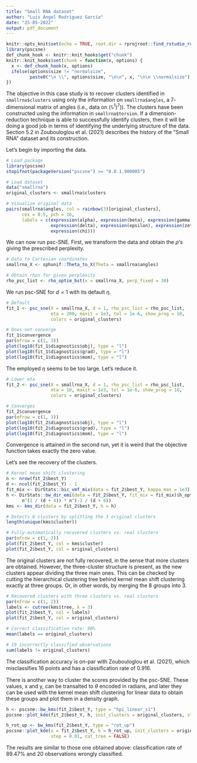 ```yaml
---
title: "Small RNA dataset"
author: "Luis Ángel Rodríguez García"
date: "25-05-2022"
output: pdf_document
---
```


```r
knitr::opts_knit$set(echo = TRUE, root.dir = rprojroot::find_rstudio_root_file())
library(pscsne)
def_chunk_hook <- knitr::knit_hooks$get("chunk")
knitr::knit_hooks$set(chunk = function(x, options) {
  x <- def_chunk_hook(x, options)
  ifelse(options$size != "normalsize",
         paste0("\n \\", options$size, "\n\n", x, "\n\n \\normalsize"), x)
})
```

The objective in this case study is to recover clusters identified in `smallrna$clusters` using only the information on `smallrna$angles`, a $7$-dimensional matrix of angles (i.e., data on $(\mathbb{S}^1)^7)$). The clusters have been constructed using the information in `smallrna$torsion`. If a dimension-reduction technique is able to successfully identify clusters, then it will be doing a good job in terms of identifying the underlying structure of the data. Section 5.2 in Zoubouloglou et al. (2021) describes the history of the "Small RNA" dataset and its construction.

Let's begin by importing the data.

```r
# Load package
library(pscsne)
stopifnot(packageVersion("pscsne") >= "0.0.1.900005")

# Load dataset
data("smallrna")
original_clusters <- smallrna$clusters

# Visualize original data
pairs(smallrna$angles, col = rainbow(3)[original_clusters], 
      cex = 0.5, pch = 16,
      labels = c(expression(alpha), expression(beta), expression(gamma),
                 expression(delta), expression(epsilon), expression(zeta),
                 expression(chi)))
```

We can now run psc-SNE. First, we transform the data and obtain the $\rho$'s giving the prescribed perplexity.

```r
# Data to Cartesian coordinates
smallrna_X <- sphunif::Theta_to_X(Theta = smallrna$angles)

# Obtain rhos for given perplexity
rho_psc_list <- rho_optim_bst(x = smallrna_X, perp_fixed = 30)
```

We run psc-SNE for $d = 1$ with its default $\eta$.

```r
# Default
fit_1 <- psc_sne(X = smallrna_X, d = 1, rho_psc_list = rho_psc_list,
                 eta = 200, maxit = 1e3, tol = 1e-6, show_prog = 10,
                 colors = original_clusters)
```
```r
# Does not converge
fit_1$convergence
par(mfrow = c(1, 3))
plot(log10(fit_1$diagnostics$obj), type = "l")
plot(log10(fit_1$diagnostics$grad), type = "l")
plot(log10(fit_1$diagnostics$mom), type = "l")
```

The employed $\eta$ seems to be too large. Let's reduce it.

```r
# Lower eta
fit_2 <- psc_sne(X = smallrna_X, d = 1, rho_psc_list = rho_psc_list,
                 eta = 10, maxit = 1e3, tol = 1e-6, show_prog = 10,
                 colors = original_clusters)
```
```r
# Converges
fit_2$convergence
par(mfrow = c(1, 3))
plot(log10(fit_2$diagnostics$obj), type = "l")
plot(log10(fit_2$diagnostics$grad), type = "l")
plot(log10(fit_2$diagnostics$mom), type = "l")
```

Convergence is attained in the second run, yet it is weird that the objective function takes exactly the zero value.

Let's see the recovery of the clusters.

```r
# Kernel mean shift clustering
n <- nrow(fit_2$best_Y)
d <- ncol(fit_2$best_Y) - 1
fit_mix <- DirStats::bic_vmf_mix(data = fit_2$best_Y, kappa_max = 1e3)
h <- DirStats::bw_dir_emi(data = fit_2$best_Y, fit_mix = fit_mix)$h_opt *
      n^(1 / (d + 4)) * n^(-1 / (d + 6))
kms <- kms_dir(data = fit_2$best_Y, h = h)

# Detects 8 clusters by splitting the 3 original clusters
length(unique(kms$cluster))

# Fully-automatically recovered clusters vs. real clusters
par(mfrow = c(1, 2))
plot(fit_2$best_Y, col = kms$cluster)
plot(fit_2$best_Y, col = original_clusters)
```

The original clusters are not fully recovered, in the sense that more clusters are obtained. However, the three-cluster structure is present, as the new clusters appear dividing the three main ones. This can be checked by cutting the hierarchical clustering tree behind kernel mean shift clustering exactly at three groups. Or, in other words, by merging the 8 groups into 3.

```r
# Recovered clusters with three clusters vs. real clusters
par(mfrow = c(1, 2))
labels <- cutree(kms$tree, k = 3)
plot(fit_2$best_Y, col = labels)
plot(fit_2$best_Y, col = original_clusters)

# Correct classification rate: 90%
mean(labels == original_clusters)

# 19 incorrectly classified observations
sum(labels != original_clusters)
```

The classification accuracy is on-par with Zoubouloglou et al. (2021), which misclassifies 16 points and has a classiﬁcation rate of 0.916.

There is another way to cluster the scores provided by the psc-SNE. These values, x and y, can be transalted to $\theta$ encoded in radians, and later they can be used with the kernel mean shift clustering for linear data to obtain these groups and plot them in a density graph. 

```r
h <- pscsne::bw_kms(fit_2$best_Y, type = "hpi_linear_s1")
pscsne::plot_kde(fit_2$best_Y, h, init_clusters = original_clusters, step = 0.01)
```

```r
h_rot_up <- bw_kms(fit_2$best_Y, type = "rot_up")
pscsne::plot_kde(x = fit_2$best_Y, h = h_rot_up, init_clusters = original_clusters,
                 step = 0.01, cut_tree = FALSE)
```

The results are similar to those one obtained above: classification rate of 89.47% and 20 observations wrongly classified. 

